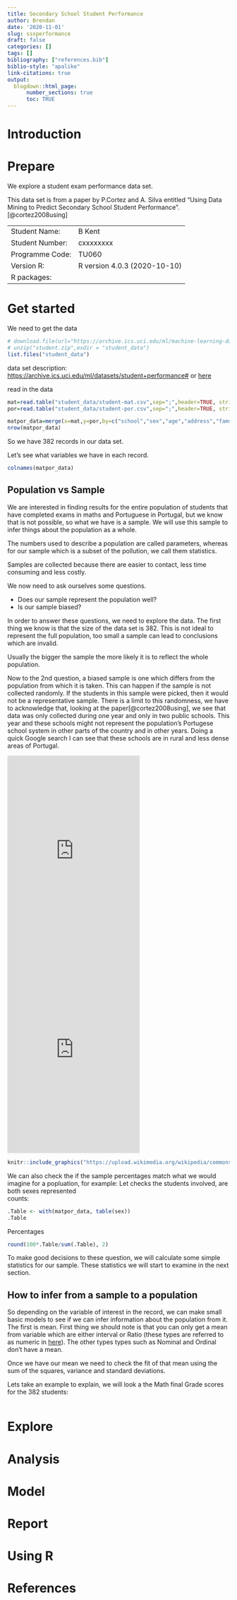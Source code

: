 ```yaml
---
title: Secondary School Student Performance 
author: Brendan
date: '2020-11-01'
slug: sssperformance
draft: false
categories: []
tags: []
bibliography: ["references.bib"]
biblio-style: "apalike"
link-citations: true
output:
  blogdown::html_page:
      number_sections: true
      toc: TRUE
---
```



# Introduction

# Prepare

We explore a student exam performance data set. 

This data set is from a paper by P.Cortez and A. Silva entitled "Using  Data  Mining  to  Predict  Secondary  School  Student  Performance". [@cortez2008using]

 |
------------- | -------------
Student Name: | B Kent
Student Number: | cxxxxxxxx
Programme Code: | TU060
Version R: | R version 4.0.3 (2020-10-10)
R packages: | 

# Get started
We need to get the data
```r
# download.file(url="https://archive.ics.uci.edu/ml/machine-learning-databases/00320/student.zip", destfile="student.zip")
# unzip("student.zip",exdir = "student_data")
list.files("student_data")
```

data set description: [https://archive.ics.uci.edu/ml/datasets/student+performance#](https://archive.ics.uci.edu/ml/datasets/student+performance#) or [here](/blog/description/)

read in the data
```r
mat=read.table("student_data/student-mat.csv",sep=";",header=TRUE, stringsAsFactors=TRUE)
por=read.table("student_data/student-por.csv",sep=";",header=TRUE, stringsAsFactors=TRUE)

matpor_data=merge(x=mat,y=por,by=c("school","sex","age","address","famsize","Pstatus","Medu","Fedu","Mjob","Fjob","reason","nursery","internet"))
nrow(matpor_data)
```

So we have 382 records in our data set. 

Let's see what variables we have in each record.
```r
colnames(matpor_data)
```

## Population vs Sample

We are interested in finding results for the entire population of students that have completed exams in maths and Portuguese in Portugal, but we know that is not possible, so what we have is a sample. We will use this sample to infer things about the population as a whole. 

The numbers used to describe a population are called parameters, whereas for our sample which is a subset of the pollution, we call them statistics. 

Samples are collected because there are easier to contact, less time consuming and less costly. 

We now need to ask ourselves some questions. 

* Does our sample represent the population well?
* Is our sample biased? 

In order to answer these questions, we need to explore the data. The first thing we know is that the size of the data set is 382. This is not ideal to represent the full population, too small a sample can lead to conclusions which are invalid.

Usually the bigger the sample the more likely it is to reflect the whole population. 

Now to the 2nd question, a biased sample is one which differs from the population from which it is taken. This can happen if the sample is not collected randomly. If the students in this sample were picked, then it would not be a representative sample. 
There is a limit to this randomness, we have to acknowledge that, looking at the paper[@cortez2008using], we see that data was only collected during one year and only in two public schools. This year and these schools might not represent the population's Portugese school system in other parts of the country and in other years. Doing a quick Google search I can see that these schools are in rural and less dense areas of Portugal. 

<iframe src="https://www.google.com/maps/embed?pb=!1m18!1m12!1m3!1d3194283.005649975!2d-10.17086483750003!3d38.57024409999999!2m3!1f0!2f0!3f0!3m2!1i1024!2i768!4f13.1!3m3!1m2!1s0xd19e50ed36b8271%3A0xa2f44287b70a82c0!2sEscola%20Gabriel%20pereira!5e0!3m2!1sen!2sie!4v1604499877562!5m2!1sen!2sie" width="300" height="450" frameborder="0" style="border:0;" allowfullscreen="" aria-hidden="false" tabindex="0"></iframe>
<iframe src="https://www.google.com/maps/embed?pb=!1m18!1m12!1m3!1d4445653.247860987!2d-10.805082784867597!3d39.909816886764695!2m3!1f0!2f0!3f0!3m2!1i1024!2i768!4f13.1!3m3!1m2!1s0x0%3A0x39781f2296c8dbc3!2sMouzinho%20da%20Silveira%20High%20School!5e0!3m2!1sen!2sie!4v1604501863240!5m2!1sen!2sie" width="300" height="450" frameborder="0" style="border:0;" allowfullscreen="" aria-hidden="false" tabindex="0"></iframe>

```r
knitr::include_graphics("https://upload.wikimedia.org/wikipedia/commons/b/b1/Densidade_populacional_por_concelho_-_INE_2001.png")
```

We can also check the if the sample percentages match what we would imagine for a popluation, for example:
Let checks the students involved, are both sexes represented  
counts:
```r
.Table <- with(matpor_data, table(sex))
.Table
```
Percentages
```r
round(100*.Table/sum(.Table), 2)
```


To make good decisions to these question, we will calculate some simple statistics for our sample. These statistics we will start to examine in the next section.

## How to infer from a sample to a population

So depending on the variable of interest in the record, we can make small basic models to see if we can infer information about the population from it. The first is mean. First thing we should note is that you can only get a mean from variable which are either interval or Ratio (these types are referred to as numeric in [here](/blog/description/)). The other types types such as Nominal and Ordinal don't have a mean. 

Once we have our mean we need to check the fit of that mean using the sum of the squares, variance and standard deviations. 

Lets take an example to explain, we will look a the Math final Grade scores for the 382 students:

```r
```


# Explore

# Analysis

# Model

# Report

# Using R



# References